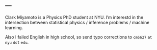 ---
---

Clark Miyamoto is a Physics PhD student at NYU. 
I'm interestd in the intersection between statistical physics / inference problems / machine learning. 

Also I failed English in high school, so send typo corrections to `cm6627` `at` `nyu` `dot` `edu`.
